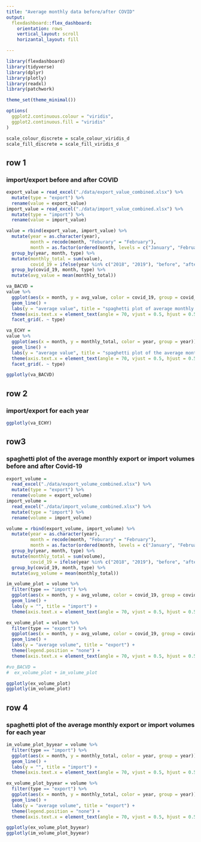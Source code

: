 ```yaml
---
title: "Average monthly data before/after COVID"
output: 
  flexdashboard::flex_dashboard:
    orientation: rows
    vertical_layout: scroll
    horizantal_layout: fill

---
```


```r
library(flexdashboard)
library(tidyverse)
library(dplyr)
library(plotly)
library(readxl)
library(patchwork)

theme_set(theme_minimal())

options(
  ggplot2.continuous.colour = "viridis",
  ggplot2.continuous.fill = "viridis"
)

scale_colour_discrete = scale_colour_viridis_d
scale_fill_discrete = scale_fill_viridis_d
```

## row 1

### import/export before and after COVID
```r
export_value = read_excel("./data/export_value_combined.xlsx") %>%
  mutate(type = "export") %>%
  rename(value = export_value)
import_value = read_excel("./data/import_value_combined.xlsx") %>%
  mutate(type = "import") %>%
  rename(value = import_value)

value = rbind(export_value, import_value) %>%
  mutate(year = as.character(year),
         month = recode(month, "Feburary" = "February"),
         month = as.factor(ordered(month, levels = c("January", "February", "March", "April", "May", "June", "July", "August", "September", "October", "November", "December")))) %>%
  group_by(year, month, type) %>%
  mutate(monthly_total = sum(value),
         covid_19 = ifelse(year %in% c("2018", "2019"), "before", "after")) %>% 
  group_by(covid_19, month, type) %>%
  mutate(avg_value = mean(monthly_total)) 

va_BACVD =
value %>%
  ggplot(aes(x = month, y = avg_value, color = covid_19, group = covid_19)) +
  geom_line() +
  labs(y = "average value", title = "spaghetti plot of average monthly export/import values before/after Covid-19") +
  theme(axis.text.x = element_text(angle = 70, vjust = 0.5, hjust = 0.5)) +
  facet_grid(. ~ type)

va_ECHY =
value %>%
  ggplot(aes(x = month, y = monthly_total, color = year, group = year)) +
  geom_line() +
  labs(y = "average value", title = "spaghetti plot of the average monthly export/import values for each year") +
  theme(axis.text.x = element_text(angle = 70, vjust = 0.5, hjust = 0.5)) +
  facet_grid(. ~ type)

ggplotly(va_BACVD)
```

## row 2

### import/export for each year
```r
ggplotly(va_ECHY)
```

## row3

### spaghetti plot of the average monthly export or import volumes before and after Covid-19

```r
export_volume = 
  read_excel("./data/export_volume_combined.xlsx") %>%
  mutate(type = "export") %>%
  rename(volume = export_volume)
import_volume = 
  read_excel("./data/import_volume_combined.xlsx") %>%
  mutate(type = "import") %>%
  rename(volume = import_volume)

volume = rbind(export_volume, import_volume) %>%
  mutate(year = as.character(year),
         month = recode(month, "Feburary" = "February"),
         month = as.factor(ordered(month, levels = c("January", "February", "March", "April", "May", "June", "July", "August", "September", "October", "November", "December")))) %>%
  group_by(year, month, type) %>%
  mutate(monthly_total = sum(volume),
         covid_19 = ifelse(year %in% c("2018", "2019"), "before", "after")) %>% 
  group_by(covid_19, month, type) %>%
  mutate(avg_volume = mean(monthly_total)) 

im_volume_plot = volume %>%
  filter(type == "import") %>%
  ggplot(aes(x = month, y = avg_volume, color = covid_19, group = covid_19)) +
  geom_line() +
  labs(y = "", title = "import") +
  theme(axis.text.x = element_text(angle = 70, vjust = 0.5, hjust = 0.5))

ex_volume_plot = volume %>%
  filter(type == "export") %>%
  ggplot(aes(x = month, y = avg_volume, color = covid_19, group = covid_19)) +
  geom_line() +
  labs(y = "average volume", title = "export") +
  theme(legend.position = "none") +
  theme(axis.text.x = element_text(angle = 70, vjust = 0.5, hjust = 0.5))

#vo_BACVD = 
#  ex_volume_plot + im_volume_plot 

ggplotly(ex_volume_plot)
ggplotly(im_volume_plot)
```

## row 4

### spaghetti plot of the average monthly export or import volumes for each year

```r
im_volume_plot_byyear = volume %>%
  filter(type == "import") %>%
  ggplot(aes(x = month, y = monthly_total, color = year, group = year)) +
  geom_line() +
  labs(y = "", title = "import") +
  theme(axis.text.x = element_text(angle = 70, vjust = 0.5, hjust = 0.5))

ex_volume_plot_byyear = volume %>%
  filter(type == "export") %>%
  ggplot(aes(x = month, y = monthly_total, color = year, group = year)) +
  geom_line() +
  labs(y = "average volume", title = "export") +
  theme(legend.position = "none") +
  theme(axis.text.x = element_text(angle = 70, vjust = 0.5, hjust = 0.5))

ggplotly(ex_volume_plot_byyear)
ggplotly(im_volume_plot_byyear)
```


